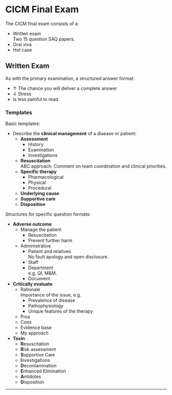 # CICM Final Exam

The CICM final exam consists of a:

* Written exam\
Two 15 question SAQ papers.
* Oral viva
* Hot case


## Written Exam

As with the primary examination, a structured answer format:

* ↑ The chance you will deliver a complete answer
* ↓ Stress
* Is less painful to read

### Templates

Basic templates:

* Describe the **clinical management** of a disease or patient:
	* **Assessment**
		* History
		* Examination
		* Investigations
	* **Resuscitation**\
	ABC approach. Comment on team coordination and clinical priorities.
	* **Specific therapy**
		* Pharmacological
		* Physical
		* Procedural
	* **Underlying cause**
	* **Supportive care**
	* **Disposition**



Structures for specific question formats:

* **Adverse outcome**
	* Manage the patient
		* Resuscitation
		* Prevent further harm
	* Administrative
		* Patient and relatives\
		No fault apology and open disclosure.
		* Staff
		* Department\
		e.g. QI, M&M.
		* Document
* **Critically evaluate**
	* Rationale\
	Importance of the issue, e.g.
		* Prevalence of disease
		* Pathophysiology
		* Unique features of the therapy
	* Pros
	* Cons
	* Evidence base
	* My approach
* **Toxin**
	* **R**esuscitation
	* **R**isk assessment
	* **S**upportive Care
	* **I**nvestigations
	* **D**econtamination
	* **E**nhanced Elimination
	* **A**ntidotes
	* **D**isposition


---
